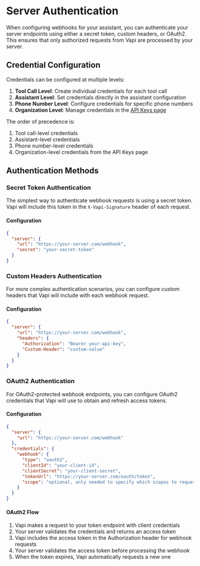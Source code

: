 # Server Authentication

When configuring webhooks for your assistant, you can authenticate your server endpoints using either a secret token, custom headers, or OAuth2. This ensures that only authorized requests from Vapi are processed by your server.

## Credential Configuration

Credentials can be configured at multiple levels:

1. **Tool Call Level**: Create individual credentials for each tool call
2. **Assistant Level**: Set credentials directly in the assistant configuration
3. **Phone Number Level**: Configure credentials for specific phone numbers
4. **Organization Level**: Manage credentials in the [API Keys page](https://dashboard.vapi.ai/keys)

The order of precedence is:
1. Tool call-level credentials
2. Assistant-level credentials
3. Phone number-level credentials
4. Organization-level credentials from the API Keys page

## Authentication Methods

### Secret Token Authentication

The simplest way to authenticate webhook requests is using a secret token. Vapi will include this token in the `X-Vapi-Signature` header of each request.

#### Configuration

```json
{
  "server": {
    "url": "https://your-server.com/webhook",
    "secret": "your-secret-token"
  }
}
```

### Custom Headers Authentication

For more complex authentication scenarios, you can configure custom headers that Vapi will include with each webhook request.

#### Configuration

```json
{
  "server": {
    "url": "https://your-server.com/webhook",
    "headers": {
      "Authorization": "Bearer your-api-key",
      "Custom-Header": "custom-value"
    }
  }
}
```

### OAuth2 Authentication

For OAuth2-protected webhook endpoints, you can configure OAuth2 credentials that Vapi will use to obtain and refresh access tokens.

#### Configuration

```json
{
  "server": {
    "url": "https://your-server.com/webhook"
  },
  "credentials": {
    "webhook": {
      "type": "oauth2",
      "clientId": "your-client-id",
      "clientSecret": "your-client-secret",
      "tokenUrl": "https://your-server.com/oauth/token",
      "scope": "optional, only needed to specify which scopes to request access for"
    }
  }
}
```

#### OAuth2 Flow

1. Vapi makes a request to your token endpoint with client credentials
2. Your server validates the credentials and returns an access token
3. Vapi includes the access token in the Authorization header for webhook requests
4. Your server validates the access token before processing the webhook
5. When the token expires, Vapi automatically requests a new one
